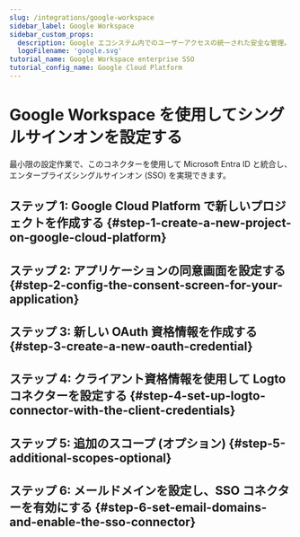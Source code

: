 ```yaml
---
slug: /integrations/google-workspace
sidebar_label: Google Workspace
sidebar_custom_props:
  description: Google エコシステム内でのユーザーアクセスの統一された安全な管理。
  logoFilename: 'google.svg'
tutorial_name: Google Workspace enterprise SSO
tutorial_config_name: Google Cloud Platform
---
```




# Google Workspace を使用してシングルサインオンを設定する

最小限の設定作業で、このコネクターを使用して Microsoft Entra ID と統合し、エンタープライズシングルサインオン (SSO) を実現できます。

<GuideTip />

## ステップ 1: Google Cloud Platform で新しいプロジェクトを作成する \{#step-1-create-a-new-project-on-google-cloud-platform}

<Step1 />

## ステップ 2: アプリケーションの同意画面を設定する \{#step-2-config-the-consent-screen-for-your-application}

<Step2 />

## ステップ 3: 新しい OAuth 資格情報を作成する \{#step-3-create-a-new-oauth-credential}

<Step3 />

## ステップ 4: クライアント資格情報を使用して Logto コネクターを設定する \{#step-4-set-up-logto-connector-with-the-client-credentials}

<Step4 />

## ステップ 5: 追加のスコープ (オプション) \{#step-5-additional-scopes-optional}

<Step5 />

## ステップ 6: メールドメインを設定し、SSO コネクターを有効にする \{#step-6-set-email-domains-and-enable-the-sso-connector}

<Step6 />
